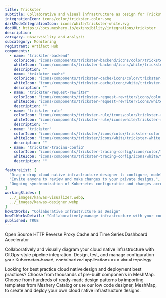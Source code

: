 ---
title: Trickster
subtitle: Collaborative and visual infrastructure as design for Trickster
integrationIcon: icons/color/trickster-color.svg
darkModeIntegrationIcon: icons/white/trickster-white.svg
docURL: https://docs.meshery.io/extensibility/integrations/trickster
description: 
category: Observability and Analysis
subcategory: Monitoring
registrant: Artifact Hub
components:
  - name: "trickster-backend"
    colorIcon: "icons/components/trickster-backend/icons/color/trickster-backend-color.svg"
    whiteIcon: "icons/components/trickster-backend/icons/white/trickster-backend-white.svg"
    description: ""
  - name: "trickster-cache"
    colorIcon: "icons/components/trickster-cache/icons/color/trickster-cache-color.svg"
    whiteIcon: "icons/components/trickster-cache/icons/white/trickster-cache-white.svg"
    description: ""
  - name: "trickster-request-rewriter"
    colorIcon: "icons/components/trickster-request-rewriter/icons/color/trickster-request-rewriter-color.svg"
    whiteIcon: "icons/components/trickster-request-rewriter/icons/white/trickster-request-rewriter-white.svg"
    description: ""
  - name: "trickster-rule"
    colorIcon: "icons/components/trickster-rule/icons/color/trickster-rule-color.svg"
    whiteIcon: "icons/components/trickster-rule/icons/white/trickster-rule-white.svg"
    description: ""
  - name: "trickster"
    colorIcon: "icons/components/trickster/icons/color/trickster-color.svg"
    whiteIcon: "icons/components/trickster/icons/white/trickster-white.svg"
    description: ""
  - name: "trickster-tracing-config"
    colorIcon: "icons/components/trickster-tracing-config/icons/color/trickster-tracing-config-color.svg"
    whiteIcon: "icons/components/trickster-tracing-config/icons/white/trickster-tracing-config-white.svg"
    description: ""

featureList: [
  "Drag-n-drop cloud native infrastructure designer to configure, model, and deploy your workloads.",
  "Invite anyone to review and make changes to your private designs.",
  "Ongoing synchronization of Kubernetes configuration and changes across any number of clusters."
]
workingSlides: [
  ../_images/kanvas-visualizer.webp,
  ../_images/kanvas-designer.webp
]
howItWorks: "Collaborative Infrastructure as Design"
howItWorksDetails: "Collaboratively manage infrastructure with your coworkers synchronously sharing the same designs."
published: TRUE
---
<p>
Open Source HTTP Reverse Proxy Cache and Time Series Dashboard Accelerator
</p>
<p>
    Collaboratively and visually diagram your cloud native infrastructure with GitOps-style pipeline integration. Design, test, and manage configuration your Kubernetes-based, containerized applications as a visual topology.
</p>
<p>
    Looking for best practice cloud native design and deployment best practices? Choose from thousands of pre-built components in MeshMap. Choose from hundreds of ready-made design patterns by importing templates from Meshery Catalog or use our low code designer, MeshMap, to create and deploy your own cloud native infrastructure designs.
</p>
